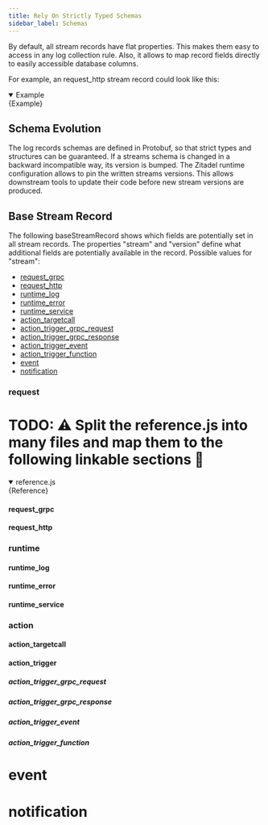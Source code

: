 ```yaml
---
title: Rely On Strictly Typed Schemas
sidebar_label: Schemas
---
```



By default, all stream records have flat properties.
This makes them easy to access in any log collection rule.
Also, it allows to map record fields directly to easily accessible database columns.

For example, an request_http stream record could look like this:

<details open>
    <summary>Example</summary>
    <CodeBlock language="js">{Example}</CodeBlock>
</details>

## Schema Evolution

The log records schemas are defined in Protobuf, so that strict types and structures can be guaranteed.
If a streams schema is changed in a backward incompatible way, its version is bumped.
The Zitadel runtime configuration allows to pin the written streams versions.
This allows downstream tools to update their code before new stream versions are produced.

## Base Stream Record

The following baseStreamRecord shows which fields are potentially set in all stream records.
The properties "stream" and "version" define what additional fields are potentially available in the record.
Possible values for "stream":

- [request_grpc](#request_grpc)
- [request_http](#request_http)
- [runtime_log](#runtime_log)
- [runtime_error](#runtime_error)
- [runtime_service](#runtime_service)
- [action_targetcall](#action_targetcall)
- [action_trigger_grpc_request](#action_trigger_grpc_request)
- [action_trigger_grpc_response](#action_trigger_grpc_response)
- [action_trigger_event](#action_trigger_event)
- [action_trigger_function](#action_trigger_function)
- [event](#event)
- [notification](#notification)

### request

# TODO: :warning: Split the reference.js into many files and map them to the following linkable sections :construction:

<details open>
    <summary>reference.js</summary>
    <CodeBlock language="js">{Reference}</CodeBlock>
</details>

#### request_grpc
#### request_http

### runtime

#### runtime_log

#### runtime_error

#### runtime_service

### action

#### action_targetcall

#### action_trigger

##### action_trigger_grpc_request
##### action_trigger_grpc_response
##### action_trigger_event
##### action_trigger_function

# event

# notification
